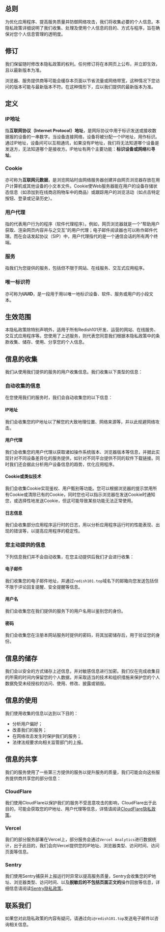 ## 总则

为优化应用程序、提高服务质量并防御网络攻击，我们将收集必要的个人信息。本隐私政策详细说明了我们收集、处理及使用个人信息的目的、方式与程序，旨在确保对您个人信息管理的透明度。

## 修订

我们保留随时修改本隐私政策的权利。任何修订将在本网页上公布，并立即生效，且以最新版本为准。

浏览器、服务提供商等可能会缓存本页面以节省流量或网络带宽，这种情况下您访问的版本可能与最新版本不符。在这种情形下，应以我们提供的最新版本为准。

## 定义

### IP地址

指**互联网协议（Internet Protocol）地址**，是网际协议中用于标识发送或接收数据报的设备的一串数字。当设备连接网络，设备将被分配一个IP地址，用作标识。通过IP地址，设备间可以互相通讯，如果没有IP地址，我们将无法知道哪个设备是发送方，无法知道哪个是接收方。IP地址有两个主要功能：**标识设备或网络**和**寻址**。

### Cookie

亦可称为**互联网元数据**，是浏览网站时由网络服务器创建并由网页浏览器存放在用户计算机或其他设备的小文本文件。Cookie使Web服务器能在用户的设备存储状态信息（如添加到在线商店购物车中的商品）或跟踪用户的浏览活动（如点击特定按钮、登录或记录历史）。

### 用户代理

指的代表用户行为的程序（软件代理程序）。例如，网页浏览器就是一个“帮助用户获取、渲染网页内容并与之交互”的用户代理；电子邮件阅读器也可以称作邮件代理。而在会话发起协议（SIP）中，用户代理指代的是一个通信会话的所有两个终端。

### 服务

指我们为您提供的服务，包括但不限于网站、在线服务、交互式应用程序。

### 唯一标识符

亦可称为**UUID**，是一段用于用以唯一地标识设备、软件、服务或用户的小段文本。

## 生效范围

本隐私政策除特别声明外，适用于所有Redish101开发、运营的网站、在线服务、交互式应用程序等。您使用了上述服务，则代表您同意我们根据本隐私政策中的条款收集、储存、使用、分享您的个人信息。

## 信息的收集

我们从使用我们提供的服务的用户收集信息。我们收集以下类型的信息：

### 自动收集的信息

在您使用我们的服务时，我们会自动收集您的以下信息：

#### IP地址

我们会收集您的IP地址以了解您的大致地理位置、网络来源等，并以此规避网络攻击。

#### 用户代理

我们会收集您的用户代理以获取诸如操作系统版本、浏览器版本等信息，并据此实现针对不同设备差异化的服务提供，如针对不同平台提供不同的软件下载链接。同时我们还会据此分析用户设备信息的趋势，优化应用程序。

#### Cookie或类似技术

我们会收集Cookie实现鉴权、用户甄别等功能。您可以根据浏览器的提示禁用所有Cookie或清除已有的Cookie，同时您也可以指示浏览器在发送Cookie时通知您，或选择性地发送Cookie，但这可能导致某些功能无法正常使用。

#### 日志信息

我们会收集部分应用程序运行时的日志，用以分析应用程序运行时的性能表现、出现的错误等，以提高应用程序的稳定性。

### 您主动提供的信息

下列信息我们并不会自动收集，在您主动提供后我们才会进行收集：

#### 电子邮件

我们收集您的电子邮件地址，并通过`redish101.top`域名下的邮箱向您发送包括但不限于评论回复提醒、安全提醒等信息。

#### 用户名

我们会收集您在我们提供的服务下的用户名用以鉴别您的身份。

#### 密码

我们会收集您在注册本网站服务时提供的密码，将其加密储存后，用于验证您的身份。

## 信息的储存

我们会以安全的方式储存上述信息，并对敏感信息进行加密。我们仅在完成收集目的所需的时间内保留您的个人数据，并采取适当的技术和组织措施来保护您的个人数据免受未经授权的访问、使用、修改、披露或销毁。

## 信息的使用

我们使用收集的信息以达到以下目的：

- 分析用户偏好；
- 改善我们的服务；
- 在网络攻击发生时保护我们的服务；
- 法律法规要求向相关监管部门的上报。

## 信息的共享

我们的服务使用了一些第三方提供的服务以提升服务的质量，我们可能会向这些服务提供商共享您的部分信息：

### CloudFlare

我们使用CloudFlare以保护我们的服务不受恶意攻击的影响，CloudFlare出于此目的，可能会获取您的IP地址、用户代理等信息，详情请阅读[CloudFlare隐私政策](https://cloudflare.com/zh-cn/privacypolicy/)。

### Vercel

我们的部分服务部署在Vercel上，部分服务会通过`Vercel Analytics`进行数据统计，出于此目的，我们会向Vercel提供您的IP地址、浏览器类型、访问时间、访问页面等信息。

### Sentry

我们使用Sentry捕获并上报运行时异常以提高服务质量，Sentry会收集您的IP地址、浏览器类型、访问时间、以及**脱敏后的不包括页面正文的**操作回放等信息，详细信息请阅读[Sentry隐私政策](https://sentry.io/privacy/)。

## 联系我们

如果您对此隐私政策的内容有疑问，请通过向`i@redish101.top`发送电子邮件以咨询相关信息。
